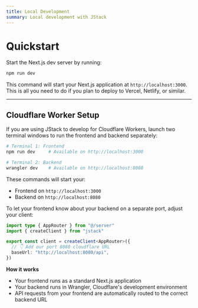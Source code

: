```yaml
---
title: Local Development
summary: Local development with JStack
---
```


# Quickstart

Start the Next.js dev server by running:

```bash Terminal
npm run dev
```

This command will start your Next.js application at `http://localhost:3000`. This is all you need to do if you plan to deploy to Vercel, Netlify, or similar.

---

## Cloudflare Worker Setup

If you are using JStack to develop for Cloudflare Workers, launch two terminal windows to run the frontend and backend separately:

```bash Terminal
# Terminal 1: Frontend
npm run dev     # Available on http://localhost:3000

# Terminal 2: Backend
wrangler dev    # Available on http://localhost:8080
```

These commands will start your:

- Frontend on `http://localhost:3000`
- Backend on `http://localhost:8080`

To let your frontend know about your backend on a separate port, adjust your client:

```ts lib/client.ts {5-6}
import type { AppRouter } from "@/server"
import { createClient } from "jstack"

export const client = createClient<AppRouter>({
  // 👇 Add our port 8080 cloudflare URL
  baseUrl: "http://localhost:8080/api",
})
```

**How it works**

- Your frontend runs as a standard Next.js application
- Your backend runs in Wrangler, Cloudflare's development environment
- API requests from your frontend are automatically routed to the correct backend URL